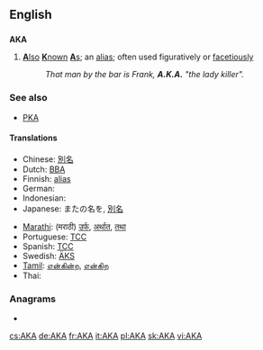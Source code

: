 {{also|A.K.A.|aka|åka|a/k/a}}
==English==

==={{initialism}}===
'''AKA'''

# [[also|'''A'''lso]] [[known|'''K'''nown]] [[as|'''A'''s]]; an [[alias]]; often used figuratively or [[facetious]]ly
#: ''That man by the bar is Frank, '''A.K.A.''' "the lady killer".''

===See also===
* [[PKA]]

====Translations====
{{rfc-level|Translations at L4+ not in L3 POS section|lang=en}}
{{trans-top|Also Known As; an alias}}
<!--Add ABBREVIATIONS here where these exist, rather than full forms-->
* Chinese: [[別名]]
* Dutch: [[BBA]] <!--[[beter bekend als]], [[alias]] -->
* Finnish: [[alias]] <!-- no corresponding abbreviation -->
* German: {{t+|de|alias}}
* Indonesian: {{t|id|juga dikenal sebagai}}
* Japanese: またの名を, [[別名]]
{{trans-mid}}
* [[Marathi]]: (मराठी) [[उर्फ]], [[अर्थात]], [[तथा]]
* Portuguese: [[TCC]] <!-- [[Também Conhecido Como]], [[alias]] -->
* Spanish: [[TCC]] <!-- [[también conocido como]], [[alias]] -->
* Swedish: [[ÄKS]] <!-- [[även känd som]], [[alias]] -->
* [[Tamil]]: [[என்கின்ற]], [[என்கிற]]
* Thai: {{t|th|หรือที่รู้จักในชื่อ|sc=Thai|xs=Thai}}
{{trans-bottom}}

===Anagrams===
* {{alphagram|[[aak#English|aak]]}}

[[cs:AKA]]
[[de:AKA]]
[[fr:AKA]]
[[it:AKA]]
[[pl:AKA]]
[[sk:AKA]]
[[vi:AKA]]